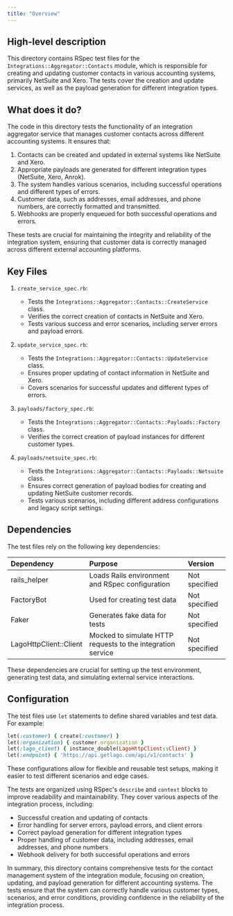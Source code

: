 ```yaml
---
title: "Overview"
---
```


## High-level description

This directory contains RSpec test files for the `Integrations::Aggregator::Contacts` module, which is responsible for creating and updating customer contacts in various accounting systems, primarily NetSuite and Xero. The tests cover the creation and update services, as well as the payload generation for different integration types.

## What does it do?

The code in this directory tests the functionality of an integration aggregator service that manages customer contacts across different accounting systems. It ensures that:

1. Contacts can be created and updated in external systems like NetSuite and Xero.
2. Appropriate payloads are generated for different integration types (NetSuite, Xero, Anrok).
3. The system handles various scenarios, including successful operations and different types of errors.
4. Customer data, such as addresses, email addresses, and phone numbers, are correctly formatted and transmitted.
5. Webhooks are properly enqueued for both successful operations and errors.

These tests are crucial for maintaining the integrity and reliability of the integration system, ensuring that customer data is correctly managed across different external accounting platforms.

## Key Files

1. `create_service_spec.rb`:
   - Tests the `Integrations::Aggregator::Contacts::CreateService` class.
   - Verifies the correct creation of contacts in NetSuite and Xero.
   - Tests various success and error scenarios, including server errors and payload errors.

2. `update_service_spec.rb`:
   - Tests the `Integrations::Aggregator::Contacts::UpdateService` class.
   - Ensures proper updating of contact information in NetSuite and Xero.
   - Covers scenarios for successful updates and different types of errors.

3. `payloads/factory_spec.rb`:
   - Tests the `Integrations::Aggregator::Contacts::Payloads::Factory` class.
   - Verifies the correct creation of payload instances for different customer types.

4. `payloads/netsuite_spec.rb`:
   - Tests the `Integrations::Aggregator::Contacts::Payloads::Netsuite` class.
   - Ensures correct generation of payload bodies for creating and updating NetSuite customer records.
   - Tests various scenarios, including different address configurations and legacy script settings.

## Dependencies

The test files rely on the following key dependencies:

| Dependency | Purpose | Version |
|:-----------|:--------|:--------|
| rails_helper | Loads Rails environment and RSpec configuration | Not specified |
| FactoryBot | Used for creating test data | Not specified |
| Faker | Generates fake data for tests | Not specified |
| LagoHttpClient::Client | Mocked to simulate HTTP requests to the integration service | Not specified |

These dependencies are crucial for setting up the test environment, generating test data, and simulating external service interactions.

## Configuration

The test files use `let` statements to define shared variables and test data. For example:

```ruby
let(:customer) { create(:customer) }
let(:organization) { customer.organization }
let(:lago_client) { instance_double(LagoHttpClient::Client) }
let(:endpoint) { 'https://api.getlago.com/api/v1/contacts' }
```

These configurations allow for flexible and reusable test setups, making it easier to test different scenarios and edge cases.

The tests are organized using RSpec's `describe` and `context` blocks to improve readability and maintainability. They cover various aspects of the integration process, including:

- Successful creation and updating of contacts
- Error handling for server errors, payload errors, and client errors
- Correct payload generation for different integration types
- Proper handling of customer data, including addresses, email addresses, and phone numbers
- Webhook delivery for both successful operations and errors

In summary, this directory contains comprehensive tests for the contact management system of the integration module, focusing on creation, updating, and payload generation for different accounting systems. The tests ensure that the system can correctly handle various customer types, scenarios, and error conditions, providing confidence in the reliability of the integration process.